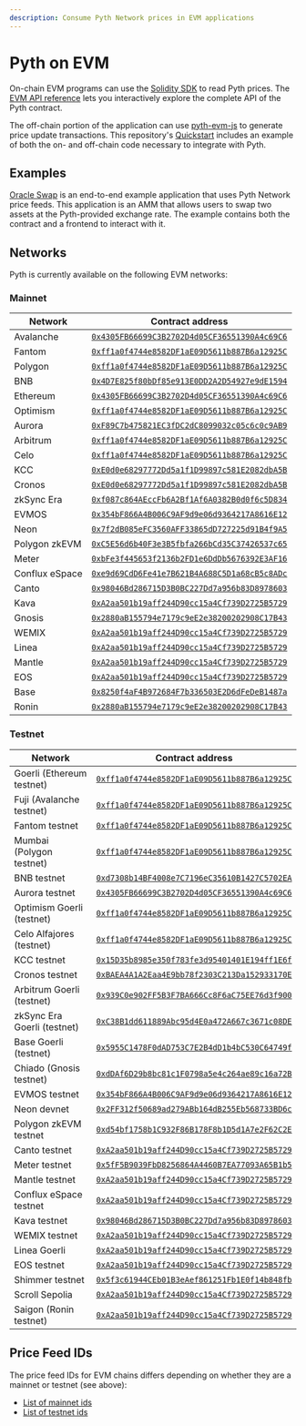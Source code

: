 ```yaml
---
description: Consume Pyth Network prices in EVM applications
---
```


# Pyth on EVM

On-chain EVM programs can use the [Solidity SDK](https://github.com/pyth-network/pyth-sdk-solidity) to read Pyth prices.
The [EVM API reference](../../evm) lets you interactively explore the complete API of the Pyth contract.

The off-chain portion of the application can use [pyth-evm-js](https://github.com/pyth-network/pyth-crosschain/tree/main/target_chains/ethereum/sdk/js) to generate price update transactions. This repository's [Quickstart](https://github.com/pyth-network/pyth-crosschain/tree/main/target_chains/ethereum/sdk/js#quickstart) includes an example of both the on- and off-chain code necessary to integrate with Pyth.

## Examples

[Oracle Swap](https://github.com/pyth-network/pyth-crosschain/tree/main/target_chains/ethereum/examples/oracle_swap) is an end-to-end example application that uses Pyth Network price feeds.
This application is an AMM that allows users to swap two assets at the Pyth-provided exchange rate. The example contains both the contract and a frontend to interact with it.

## Networks

Pyth is currently available on the following EVM networks:

### Mainnet

| Network        | Contract address                                                                                                                       |
| -------------- | -------------------------------------------------------------------------------------------------------------------------------------- |
| Avalanche      | [`0x4305FB66699C3B2702D4d05CF36551390A4c69C6`](https://snowtrace.io/address/0x4305fb66699c3b2702d4d05cf36551390a4c69c6)                |
| Fantom         | [`0xff1a0f4744e8582DF1aE09D5611b887B6a12925C`](https://ftmscan.com/address/0xff1a0f4744e8582df1ae09d5611b887b6a12925c)                 |
| Polygon        | [`0xff1a0f4744e8582DF1aE09D5611b887B6a12925C`](https://polygonscan.com/address/0xff1a0f4744e8582df1ae09d5611b887b6a12925c)             |
| BNB            | [`0x4D7E825f80bDf85e913E0DD2A2D54927e9dE1594`](https://bscscan.com/address/0x4d7e825f80bdf85e913e0dd2a2d54927e9de1594)                 |
| Ethereum       | [`0x4305FB66699C3B2702D4d05CF36551390A4c69C6`](https://etherscan.io/address/0x4305fb66699c3b2702d4d05cf36551390a4c69c6)                |
| Optimism       | [`0xff1a0f4744e8582DF1aE09D5611b887B6a12925C`](https://optimistic.etherscan.io/address/0xff1a0f4744e8582df1ae09d5611b887b6a12925c)     |
| Aurora         | [`0xF89C7b475821EC3fDC2dC8099032c05c6c0c9AB9`](https://explorer.aurora.dev/address/0xF89C7b475821EC3fDC2dC8099032c05c6c0c9AB9)         |
| Arbitrum       | [`0xff1a0f4744e8582DF1aE09D5611b887B6a12925C`](https://arbiscan.io/address/0xff1a0f4744e8582df1ae09d5611b887b6a12925c)                 |
| Celo           | [`0xff1a0f4744e8582DF1aE09D5611b887B6a12925C`](https://celoscan.io/address/0xff1a0f4744e8582df1ae09d5611b887b6a12925c)                 |
| KCC            | [`0xE0d0e68297772Dd5a1f1D99897c581E2082dbA5B`](https://explorer.kcc.io/en/address/0xe0d0e68297772dd5a1f1d99897c581e2082dba5b)          |
| Cronos         | [`0xE0d0e68297772Dd5a1f1D99897c581E2082dbA5B`](https://cronoscan.com/address/0xe0d0e68297772dd5a1f1d99897c581e2082dba5b)               |
| zkSync Era     | [`0xf087c864AEccFb6A2Bf1Af6A0382B0d0f6c5D834`](https://explorer.zksync.io/address/0xf087c864AEccFb6A2Bf1Af6A0382B0d0f6c5D834)          |
| EVMOS          | [`0x354bF866A4B006C9AF9d9e06d9364217A8616E12`](https://www.mintscan.io/evmos/evm/contract/0x354bF866A4B006C9AF9d9e06d9364217A8616E12)  |
| Neon           | [`0x7f2dB085eFC3560AFF33865dD727225d91B4f9A5`](https://neonscan.org/address/0x7f2dB085eFC3560AFF33865dD727225d91B4f9A5)                |
| Polygon zkEVM  | [`0xC5E56d6b40F3e3B5fbfa266bCd35C37426537c65`](https://zkevm.polygonscan.com/address/0xc5e56d6b40f3e3b5fbfa266bcd35c37426537c65)       |
| Meter          | [`0xbFe3f445653f2136b2FD1e6DdDb5676392E3AF16`](https://scan.meter.io/address/0xbfe3f445653f2136b2fd1e6dddb5676392e3af16)               |
| Conflux eSpace | [`0xe9d69CdD6Fe41e7B621B4A688C5D1a68cB5c8ADc`](https://evm.confluxscan.io/address/0xe9d69cdd6fe41e7b621b4a688c5d1a68cb5c8adc)          |
| Canto          | [`0x98046Bd286715D3B0BC227Dd7a956b83D8978603`](https://www.mintscan.io/canto/evm/contract/0x98046Bd286715D3B0BC227Dd7a956b83D8978603)  |
| Kava           | [`0xA2aa501b19aff244D90cc15a4Cf739D2725B5729`](https://explorer.kava.io/address/0xA2aa501b19aff244D90cc15a4Cf739D2725B5729)            |
| Gnosis         | [`0x2880aB155794e7179c9eE2e38200202908C17B43`](https://gnosisscan.io/address/0x2880ab155794e7179c9ee2e38200202908c17b43)               |
| WEMIX          | [`0xA2aa501b19aff244D90cc15a4Cf739D2725B5729`](https://explorer.wemix.com/address/0xA2aa501b19aff244D90cc15a4Cf739D2725B5729)          |
| Linea          | [`0xA2aa501b19aff244D90cc15a4Cf739D2725B5729`](https://explorer.linea.build/address/0xA2aa501b19aff244D90cc15a4Cf739D2725B5729)        |
| Mantle         | [`0xA2aa501b19aff244D90cc15a4Cf739D2725B5729`](https://explorer.mantle.xyz/address/0xA2aa501b19aff244D90cc15a4Cf739D2725B5729)         |
| EOS            | [`0xA2aa501b19aff244D90cc15a4Cf739D2725B5729`](https://explorer.evm.eosnetwork.com/address/0xA2aa501b19aff244D90cc15a4Cf739D2725B5729) |
| Base           | [`0x8250f4aF4B972684F7b336503E2D6dFeDeB1487a`](https://basescan.org/address/0x8250f4aF4B972684F7b336503E2D6dFeDeB1487a)                |
| Ronin          | [`0x2880aB155794e7179c9eE2e38200202908C17B43`](https://app.roninchain.com/address/0x2880ab155794e7179c9ee2e38200202908c17b43)          |

### Testnet

| Network                     | Contract address                                                                                                                                |
| --------------------------- | ----------------------------------------------------------------------------------------------------------------------------------------------- |
| Goerli (Ethereum testnet)   | [`0xff1a0f4744e8582DF1aE09D5611b887B6a12925C`](https://goerli.etherscan.io/address/0xff1a0f4744e8582DF1aE09D5611b887B6a12925C)                  |
| Fuji (Avalanche testnet)    | [`0xff1a0f4744e8582DF1aE09D5611b887B6a12925C`](https://testnet.snowtrace.io/address/0xff1a0f4744e8582DF1aE09D5611b887B6a12925C)                 |
| Fantom testnet              | [`0xff1a0f4744e8582DF1aE09D5611b887B6a12925C`](https://testnet.ftmscan.com/address/0xff1a0f4744e8582df1ae09d5611b887b6a12925c)                  |
| Mumbai (Polygon testnet)    | [`0xff1a0f4744e8582DF1aE09D5611b887B6a12925C`](https://mumbai.polygonscan.com/address/0xff1a0f4744e8582DF1aE09D5611b887B6a12925C)               |
| BNB testnet                 | [`0xd7308b14BF4008e7C7196eC35610B1427C5702EA`](https://testnet.bscscan.com/address/0xd7308b14BF4008e7C7196eC35610B1427C5702EA)                  |
| Aurora testnet              | [`0x4305FB66699C3B2702D4d05CF36551390A4c69C6`](https://explorer.testnet.aurora.dev/address/0x4305FB66699C3B2702D4d05CF36551390A4c69C6)          |
| Optimism Goerli (testnet)   | [`0xff1a0f4744e8582DF1aE09D5611b887B6a12925C`](https://goerli-optimism.etherscan.io/address/0xff1a0f4744e8582df1ae09d5611b887b6a12925c)         |
| Celo Alfajores (testnet)    | [`0xff1a0f4744e8582DF1aE09D5611b887B6a12925C`](https://explorer.celo.org/alfajores/address/0xff1a0f4744e8582DF1aE09D5611b887B6a12925C)          |
| KCC testnet                 | [`0x15D35b8985e350f783fe3d95401401E194ff1E6f`](https://scan-testnet.kcc.network/address/0x15D35b8985e350f783fe3d95401401E194ff1E6f)             |
| Cronos testnet              | [`0xBAEA4A1A2Eaa4E9bb78f2303C213Da152933170E`](https://cronos.org/explorer/testnet3/address/0xBAEA4A1A2Eaa4E9bb78f2303C213Da152933170E)         |
| Arbitrum Goerli (testnet)   | [`0x939C0e902FF5B3F7BA666Cc8F6aC75EE76d3f900`](https://goerli.arbiscan.io/address/0x939C0e902FF5B3F7BA666Cc8F6aC75EE76d3f900)                   |
| zkSync Era Goerli (testnet) | [`0xC38B1dd611889Abc95d4E0a472A667c3671c08DE`](https://goerli.explorer.zksync.io/address/0xC38B1dd611889Abc95d4E0a472A667c3671c08DE)            |
| Base Goerli (testnet)       | [`0x5955C1478F0dAD753C7E2B4dD1b4bC530C64749f`](https://goerli.basescan.org/address/0x5955c1478f0dad753c7e2b4dd1b4bc530c64749f)                  |
| Chiado (Gnosis testnet)     | [`0xdDAf6D29b8bc81c1F0798a5e4c264ae89c16a72B`](https://blockscout.com/gnosis/chiado/address/0xdDAf6D29b8bc81c1F0798a5e4c264ae89c16a72B)         |
| EVMOS testnet               | [`0x354bF866A4B006C9AF9d9e06d9364217A8616E12`](https://evm.evmos.dev/address/0x354bF866A4B006C9AF9d9e06d9364217A8616E12)                        |
| Neon devnet                 | [`0x2FF312f50689ad279ABb164dB255Eb568733BD6c`](https://devnet.neonscan.org/address/0x2FF312f50689ad279ABb164dB255Eb568733BD6c)                  |
| Polygon zkEVM testnet       | [`0xd54bf1758b1C932F86B178F8b1D5d1A7e2F62C2E`](https://testnet-zkevm.polygonscan.com/address/0xd54bf1758b1c932f86b178f8b1d5d1a7e2f62c2e)        |
| Canto testnet               | [`0xA2aa501b19aff244D90cc15a4Cf739D2725B5729`](https://testnet-explorer.canto.neobase.one/address/0xA2aa501b19aff244D90cc15a4Cf739D2725B5729)   |
| Meter testnet               | [`0x5fF5B9039FbD8256864A4460B7EA77093A65B1b5`](https://scan-warringstakes.meter.io/address/0x5ff5b9039fbd8256864a4460b7ea77093a65b1b5)          |
| Mantle testnet              | [`0xA2aa501b19aff244D90cc15a4Cf739D2725B5729`](https://explorer.testnet.mantle.xyz/address/0xA2aa501b19aff244D90cc15a4Cf739D2725B5729)          |
| Conflux eSpace testnet      | [`0xA2aa501b19aff244D90cc15a4Cf739D2725B5729`](https://evmtestnet.confluxscan.io/address/0xa2aa501b19aff244d90cc15a4cf739d2725b5729)            |
| Kava testnet                | [`0x98046Bd286715D3B0BC227Dd7a956b83D8978603`](https://explorer.testnet.kava.io/address/0x98046Bd286715D3B0BC227Dd7a956b83D8978603)             |
| WEMIX testnet               | [`0xA2aa501b19aff244D90cc15a4Cf739D2725B5729`](https://explorer.test.wemix.com/address/0xA2aa501b19aff244D90cc15a4Cf739D2725B5729)              |
| Linea Goerli                | [`0xA2aa501b19aff244D90cc15a4Cf739D2725B5729`](https://goerli.lineascan.build/address/0xA2aa501b19aff244D90cc15a4Cf739D2725B5729)               |
| EOS testnet                 | [`0xA2aa501b19aff244D90cc15a4Cf739D2725B5729`](https://explorer.testnet.evm.eosnetwork.com/address/0xA2aa501b19aff244D90cc15a4Cf739D2725B5729)  |
| Shimmer testnet             | [`0x5f3c61944CEb01B3eAef861251Fb1E0f14b848fb`](https://explorer.evm.testnet.shimmer.network/address/0x5f3c61944CEb01B3eAef861251Fb1E0f14b848fb) |
| Scroll Sepolia              | [`0xA2aa501b19aff244D90cc15a4Cf739D2725B5729`](https://sepolia-blockscout.scroll.io/address/0xA2aa501b19aff244D90cc15a4Cf739D2725B5729)         |
| Saigon (Ronin testnet)      | [`0xA2aa501b19aff244D90cc15a4Cf739D2725B5729`](https://saigon-app.roninchain.com/address/0xa2aa501b19aff244d90cc15a4cf739d2725b5729)            |

## Price Feed IDs

The price feed IDs for EVM chains differs depending on whether they are a mainnet or testnet (see above):

- [List of mainnet ids](https://pyth.network/developers/price-feed-ids#pyth-evm-mainnet)
- [List of testnet ids](https://pyth.network/developers/price-feed-ids#pyth-evm-testnet)
